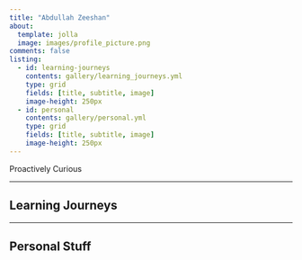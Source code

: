 ```yaml
---
title: "Abdullah Zeeshan"
about:
  template: jolla
  image: images/profile_picture.png
comments: false
listing:
  - id: learning-journeys
    contents: gallery/learning_journeys.yml
    type: grid
    fields: [title, subtitle, image]
    image-height: 250px
  - id: personal
    contents: gallery/personal.yml
    type: grid
    fields: [title, subtitle, image]
    image-height: 250px
---
```


Proactively Curious

---

## Learning Journeys

:::{#learning-journeys}
:::

--- 

## Personal Stuff

:::{#personal}
:::
